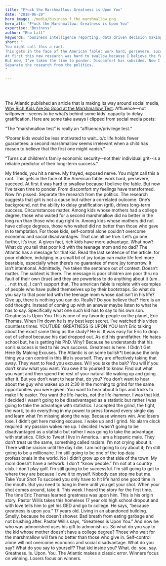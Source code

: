 ```yaml
---
title: "F*uck the Marshmallow: Greatness is Upon You"
date: "2018-06-29"
hero_image: ./media/business_f_the_marshmallow.png
hero_alt: "F*uck the Marshmallow: Greatness is Upon You"
expertise: "Business"
author: "Rho Lall"
keywords: "business intelligence reporting, data driven decision making, data driven decisions, using data to make decisions"
short: "
You might call this a rant. 
This gets in the face of the American fable: work hard, persevere, succeed. 
At first this new research was hard to swallow because I believe the fable. 
But now, I’ve taken the time to ponder. Discomfort has subsided. Now I’m pissed.
Separate the research from the politics.
"

---
```

<br/>
<br/>

The Atlantic published an article that is making its way around social media, [<u>Why Rich Kids Are So Good at the Marshmallow Test</u>](https://web.archive.org/web/20200120001040/https://www.theatlantic.com/family/archive/2018/06/marshmallow-test/561779/). 
Affluence—not willpower—seems to be what’s behind some kids' capacity to delay gratification. Here are some take aways i clipped from social media posts:

“The “marshmallow test” is really an “affluence/privilege test.”

“Poorer kids would be less motivated to wait...b/c life holds fewer guarantees:  a second marshmallow seems irrelevant when a child has reason to believe that the first one might vanish.”

“Turns out children's family economic security--not their individual grit--is a reliable predictor of their long-term success.”

My friends, you hit a nerve. My frayed, exposed nerve. You might call this a rant. This gets in the face of the American fable: work hard, persevere, succeed. At first it was hard to swallow because I believe the fable. But now I’ve taken time to ponder. From discomfort my feelings have transformed. Now I’m pissed.
Separate the research from the politics.
The research suggests that grit is not a cause but rather a correlated outcome. One’s background, not the ability to delay gratification (grit), drives long-term success. Circumstances matter.
Among kids whose mothers had a college degree, those who waited for a second marshmallow did no better in the long run than those who dug right in.
Among kids whose mothers did not have college degrees, those who waited did no better than those who gave in to temptation. For those kids, self-control alone couldn’t overcome economic and social disadvantages.
That can all be true. Let’s go one further, it’s true. A given fact, rich kids have more advantage.
What now?
What do you tell that poor kid with the teenage mom and no dad?
The Atlantic has a message for that kid. Read the last sentence of the article: for poor children, indulging in a small bit of joy today can make life feel more bearable, especially when there’s no guarantee of more joy tomorrow.
It isn’t intentional. Admittedly, I’ve  taken the sentence out of context. Doesn’t matter. The subtext is there. The message is poor children are poor thru no fault of their own (true) and they are powerless to do anything about it (um . . . not true).
I can’t support that. The american fable is replete with examples of people who have pulled themselves up by their bootstraps. So what do you say to that poor kid with the teenage mom whose dad isn’t in his life? Give up, there is nothing you can do. Really? Do you believe that? Here is an odd thought. Instead of coming up with an answer maybe listen to what he has to say. Specifically what one such kid has to say to his own son.
Greatness Is Upon You
This is one of my favorite people on the planet, Eric Thomas. When I’m down he is my best kept secret. I’ve watched this video countless times.
YOUTUBE: GREATNESS IS UPON YOU
Isn’t Eric talking about the exact same thing as the study? He is. It was easy for Eric to drop out of school because his dad dropped out. As did his grandfather. He hates school but, he is getting his PhD. Why? Because he understands that his son’s success is tied to his own success. Greatness is here.
I Didn’t Get Here By Making Excuses.
The Atlantic is on some bullsh*t because the only thing you can control in this life is yourself. They are effectively taking that away. They want to feed you excuses. Will you take the bait? You will if you don’t know what you want. You owe it to yourself to know.
Find out what you want and then spend the rest of your natural life waking up and going after it. But you don’t want to hear that, do you? You don’t want to hear about the guy who wakes up at 2:30 in the morning to grind for the same opportunities you were given. You want to hear about 5 tips and tricks to make life easier. You want the life-hacks, not the life-hammer.
I was that kid. I decided I wasn’t going to be disadvantaged as a statistic but rather I was going to take the advantage with statistics. I accepted the grind, the fight, the work, to do everything in my power to press forward every single day and learn what I’m missing along the way. Because winners win. And losers lose. I didn’t get here making excuses. I wake up and I grind. No alarm clock required: my passion wakes me up.
I decided I wasn’t going to be disadvantaged as a statistic but rather I was going to take the advantage with statistics.
Click to Tweet
I live in America. I am a hispanic male. They don’t treat us the same, something called racism. I’m not crying about it. There will be racism until the day I die. I am not going to cry about it; I’m still going to be a millionaire. I’m still going to be one of the top data professionals in the world. No I didn’t grow up on that side of the town. My mom doesn’t have a network. I don’t “know people.” I’m not at a country club. I don’t play golf. I’m still going to be successful. I’m still going to get to where they are because I owe it to myself. Nobody can stop me but me.
Take Your Shot
To succeed you only have to hit life hard one good time in the mouth. But you need to hang in there until you get your shot. When your shot comes around, take it.
This week I heard the story for the first time. The time Eric Thomas learned greatness was upon him. This is his origin story. Pastor Willis takes this homeless 17 year old high school dropout and with love tells him to get his GED and go to college. He says, “because greatness is upon you.” 17 years old. Living in an abandoned building. Smelly, because he doesn’t shower. Bad breath from eating garbage and not brushing after. Pastor Willis says, “Greatness is Upon You.” And now he who was admonished uses his gift to admonish us.
So what do you say to the kid whose mother doesn't have a college degree? Those who wait for the marshmallow will fare no better than those who give in. Self-control alone will not overcome economic and social disadvantage. What do you say? What do you say to yourself? That kid inside you? What. do. you. say.
Greatness. Is. Upon. You.
The Atlantic makes a classic error. Winners focus on winning. Losers focus on winners.
